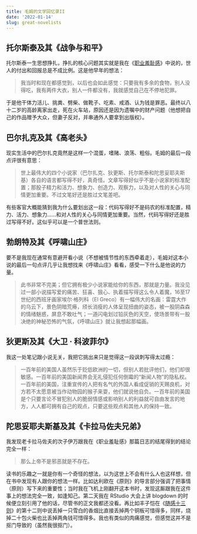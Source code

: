 ```yaml
---
title: 毛姆的文学回忆录II
date: '2022-01-14'
slug: great-novelists
---
```




## 托尔斯泰及其《战争与和平》

托尔斯泰一生思想挣扎，挣扎的核心问题其实就是我在《[职业羞耻感](/cn/2017/02/shame/)》中说的，世人的付出和回报总是不成比例。这是他早年的想法：

> 我当时和现在都感觉到，以后也会如此感觉：只要我有多余的食物，别人没得吃，我有两件大衣，别人一件都没有，我就感觉自己在不停地犯罪。

于是他干体力活儿、挑粪、劈柴、做靴子、吃素、戒酒、认为钱是罪恶。最终以八十二岁的高龄离家出走，死在火车站，原因还是因为遗嘱中的财产问题（他想把自己的作品赠予大众，但妻子反对，并串通外人要拿到出版权）。

## 巴尔扎克及其《高老头》

现实生活中的巴尔扎克竟然是这样一个混蛋，嗜赌、浪荡、粗俗。毛姆的最后一段点评很有意思：

> 世上最伟大的四个小说家（巴尔扎克、狄更斯、托尔斯泰和陀思妥耶夫斯基）各自的语言都写得不好，真奇怪。文章写得好似乎不是小说家的标准配置；那股子精力和活力、想象力、创造力、观察力，以及对人性的关心与同情更加重要。不过文笔好还是胜过文笔差吧。

有些客官大概能猜到我为什么要划出这一段：代码写得好不是码农的标准配置，精力、活力、想象力……和对人性的关心与同情更加重要。当然，代码写得好还是胜过写得不好。这似乎可以是一个普世法则。

## 勃朗特及其《呼啸山庄》

要不是我现在通常有意避开看小说（不想被情节性的东西牵着走），毛姆对这本小说的最后一句点评几乎让我想找来《呼啸山庄》看看，感受一下什么是他说的力量。

> 此书非常不完美；但它拥有极少小说家能给你的东西，那就是力量。我没见过一部小说描写爱的痛苦、狂喜、狠心、执着描写得这么令人着魔，16至17世纪的西班牙画家埃尔·格列科（El Greco）有一幅伟大的名画：雷霆大作的乌云下，景色阴暗荒瘠，颀长消瘦的人体呈现扭曲的姿态，被一股阴森森的情绪魅惑，屏息不敢吐气；一道闪电划过铅灰色的天空，使场景带有一股决绝的神秘恐怖的气氛，《呼啸山庄》就让我想起那幅画。

## 狄更斯及其《大卫 · 科波菲尔》

我这一处笔记跟小说无关，我把它挑出来只是觉得这一段讽刺写得太过瘾：

> 一百年前的美国人虽然乐于贬低欧洲的一切，但别人若批评他们，他们却很敏感。一百年前的美国新闻界会无礼侵犯任何倒霉的“新闻人物”的隐私权。一百年前的美国，注重宣传的人把有名气的外国人看成促销的天赐良机，对方若不太愿意被当作动物园的猴子来耍，他们就说他自负。一百年前的美国是个只要言论不冒犯别人的脆弱情感或影响别人的利益就可自由发言的地方，人人都可拥有自己的观点，只要这些观点和其他人的保持一致。

## 陀思妥耶夫斯基及其《卡拉马佐夫兄弟》

我发现老卡拉马佐夫的次子伊万跟我在《职业羞耻感》那篇日志的结尾得到的结论完全一样：

> 那么上帝不是邪恶就是不存在。

读书的乐趣之一就是你有一个奇怪的想法，以为这世上不会有什么人也这样想，但在书中发现有人跟你的想法一样。比如达利欧在《原则》的导言部分强调了把事情（原则）写下来的重要性；当时我在飞机上刚翻开这本书时，发现这厮跟我在这件事上的想法完全一致，如逢知己。第二天我在 RStudio 大会上讲 blogdown 的时候便立刻引用了他的话，尽管书的正文我都还没看。再比如丰子恺在《[随感十三则](http://www.my285.com/xdmj/fzk/15.htm)》的第十二则中说丢掉一只雪白的香烟比直接丢掉两个铜板可惜得多，同样，烧掉二十包火柴也比丢掉两角钱可惜得多。我也有类似的肉痛感觉，但感觉这并不是抠门导致的（虽然我很抠门）。
